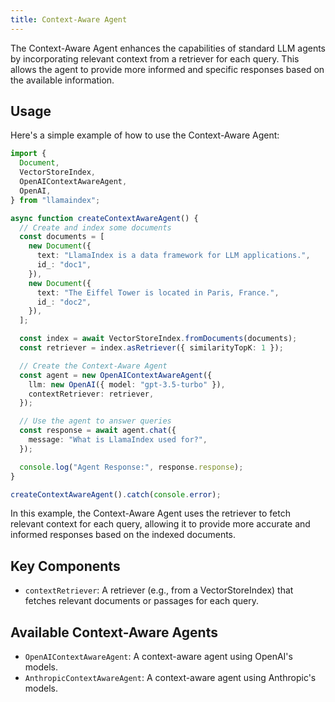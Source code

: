 ```yaml
---
title: Context-Aware Agent
---
```


The Context-Aware Agent enhances the capabilities of standard LLM agents by incorporating relevant context from a retriever for each query. This allows the agent to provide more informed and specific responses based on the available information.

## Usage

Here's a simple example of how to use the Context-Aware Agent:

```typescript
import {
  Document,
  VectorStoreIndex,
  OpenAIContextAwareAgent,
  OpenAI,
} from "llamaindex";

async function createContextAwareAgent() {
  // Create and index some documents
  const documents = [
    new Document({
      text: "LlamaIndex is a data framework for LLM applications.",
      id_: "doc1",
    }),
    new Document({
      text: "The Eiffel Tower is located in Paris, France.",
      id_: "doc2",
    }),
  ];

  const index = await VectorStoreIndex.fromDocuments(documents);
  const retriever = index.asRetriever({ similarityTopK: 1 });

  // Create the Context-Aware Agent
  const agent = new OpenAIContextAwareAgent({
    llm: new OpenAI({ model: "gpt-3.5-turbo" }),
    contextRetriever: retriever,
  });

  // Use the agent to answer queries
  const response = await agent.chat({
    message: "What is LlamaIndex used for?",
  });

  console.log("Agent Response:", response.response);
}

createContextAwareAgent().catch(console.error);
```

In this example, the Context-Aware Agent uses the retriever to fetch relevant context for each query, allowing it to provide more accurate and informed responses based on the indexed documents.

## Key Components

- `contextRetriever`: A retriever (e.g., from a VectorStoreIndex) that fetches relevant documents or passages for each query.

## Available Context-Aware Agents

- `OpenAIContextAwareAgent`: A context-aware agent using OpenAI's models.
- `AnthropicContextAwareAgent`: A context-aware agent using Anthropic's models.
